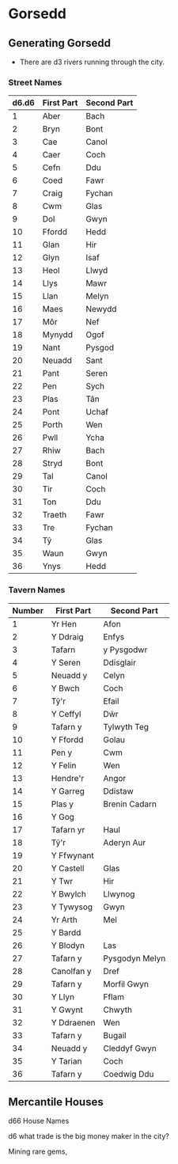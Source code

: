 # Gorsedd

## Generating Gorsedd

* There are d3 rivers running through the city.

### Street Names

| d6.d6 | First Part | Second Part |
|---|---|---|
| 1 | Aber | Bach |
| 2 | Bryn | Bont |
| 3 | Cae | Canol |
| 4 | Caer | Coch |
| 5 | Cefn | Ddu |
| 6 | Coed | Fawr |
| 7 | Craig | Fychan |
| 8 | Cwm | Glas |
| 9 | Dol | Gwyn | 
| 10 | Ffordd | Hedd |
| 11 | Glan | Hir |
| 12 | Glyn | Isaf |
| 13 | Heol | Llwyd |
| 14 | Llys | Mawr |
| 15 | Llan | Melyn |
| 16 | Maes | Newydd |
| 17 | Môr | Nef |
| 18 | Mynydd | Ogof |
| 19 | Nant | Pysgod |
| 20 | Neuadd | Sant |
| 21 | Pant | Seren |
| 22 | Pen | Sych | 
| 23 | Plas | Tân |
| 24 | Pont | Uchaf |
| 25 | Porth | Wen |
| 26 | Pwll  | Ycha |
| 27 | Rhiw | Bach |
| 28 | Stryd | Bont |
| 29 | Tal | Canol |
| 30 | Tir | Coch | 
| 31 | Ton | Ddu |
| 32 | Traeth | Fawr |
| 33 | Tre | Fychan |
| 34 | Tŷ | Glas |
| 35 | Waun | Gwyn | 
| 36 | Ynys | Hedd |

### Tavern Names

| Number | First Part | Second Part |
|---|---|---|
| 1 | Yr Hen | Afon |
| 2 | Y Ddraig | Enfys  | 
| 3 | Tafarn  | y Pysgodwr  |
| 4 | Y Seren | Ddisglair  |
| 5 | Neuadd y | Celyn  |   
| 6 | Y Bwch | Coch  |
| 7 | Tŷ'r | Efail |  
| 8 | Y Ceffyl | Dŵr  |
| 9 | Tafarn y | Tylwyth Teg  |
| 10 | Y Ffordd | Golau  |
| 11 | Pen y | Cwm |  
| 12 | Y Felin | Wen  | 
| 13 | Hendre'r  | Angor  |
| 14 | Y Garreg | Ddistaw  |
| 15 | Plas y | Brenin Cadarn  |
| 16 | Y Gog |   |
| 17 | Tafarn yr  | Haul  |   
| 18 | Tŷ'r | Aderyn Aur |
| 19 | Y Ffwynant |  |
| 20 | Y Castell | Glas  |
| 21 | Y Twr | Hir  |
| 22 | Y Bwylch | Llwynog | 
| 23 | Y Tywysog  | Gwyn  |
| 24 | Yr Arth | Mel |
| 25 | Y Bardd  |    |
| 26 | Y Blodyn | Las  |
| 27 | Tafarn y | Pysgodyn Melyn |
| 28 | Canolfan y | Dref |  
| 29 | Tafarn y | Morfil Gwyn  |
| 30 | Y Llyn | Fflam |   
| 31 | Y Gwynt | Chwyth |
| 32 | Y Ddraenen  | Wen  |
| 33 | Tafarn y | Bugail |   
| 34 | Neuadd y | Cleddyf Gwyn  |
| 35 | Y Tarian  | Coch |
| 36 | Tafarn y | Coedwig Ddu  | 

## Mercantile Houses

d66 House Names

d6 what trade is the big money maker in the city?

Mining rare gems,

